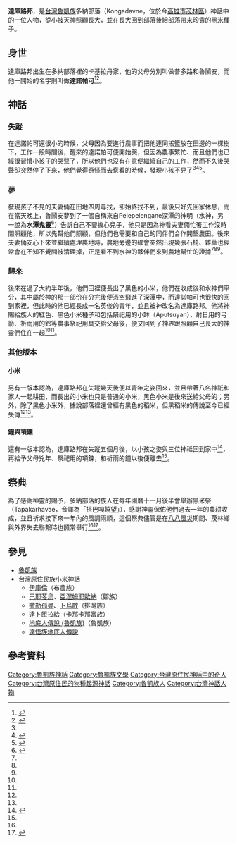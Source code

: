 '''達庫路邦'''，是[[台灣|台灣]][[魯凱族|魯凱族]]多納部落（Kongadavne，位於今[[高雄市|高雄市]][[茂林區|茂林區]]）神話中的一位人物，從小被天神照顧長大，並在長大回到部落後給部落帶來珍貴的黑米種子。
== 身世 ==
達庫路邦出生在多納部落裡的卡基拉丹家，他的父母分別叫做普多路和魯鬧安，而他一開始的名字則叫做'''達諾帕可'''<ref name="原住民神話‧故事全集（一）">{{cite book |author=林道生|title=原住民神話‧故事全集（一） |url=https://www.books.com.tw/products/0010156760|publisher=漢藝色研|year=2001-05-07|isbn=9789576224287}}</ref><ref name="魯凱族神話與傳說">{{cite book |author=[[達西烏拉彎‧畢馬|達西烏拉彎‧畢馬]](田哲益) |title=《魯凱族神話與傳說》 |url=https://www.books.com.tw/products/0010228711?sloc=main |publisher=[[晨星|晨星]] |year=2003-08-01 |isbn=9789574554768 }}</ref>{{Rp|116}}。

== 神話 ==
=== 失蹤 ===
在達諾帕可還很小的時候，父母因為要進行農事而把他連同搖籃放在田邊的一棵樹下，工作一段時間後，醒來的達諾帕可便開始哭，但因為農事繁忙、而且他們也已經很習慣小孩子的哭聲了，所以他們也沒有在意便繼續自己的工作，然而不久後哭聲卻突然停了下來，他們覺得奇怪而去察看的時候，發現小孩不見了<ref name="原住民神話‧故事全集（一）"/><ref name="搭巴嘎饒望（黑米祭）的故事">{{cite web|url=http://seed.agron.ntu.edu.tw/civilisation/Mythology/millet01.htm|title=搭巴嘎饒望（黑米祭）的故事|accessdate=2000-11-13}}</ref><ref name="茂林魯凱族黑米祭">{{cite web|url=http://nrch.culture.tw/twpedia.aspx?id=24298|title=茂林魯凱族黑米祭|accessdate=2010-09-18}}</ref>。

=== 夢 ===
發現孩子不見的夫妻倆在田地四周尋找，卻始終找不到，最後只好先回家休息，而在當天晚上，魯鬧安夢到了一個自稱來自Pelepelengane深潭的神明（水神，另一說為'''水潭鬼靈'''<ref name="臺灣山胞各族傳統神話故事與傳說文獻編纂硏究">{{cite book|author= |coauthors= |title=《臺灣山胞各族傳統神話故事與傳說文獻編纂硏究》 |url=https://books.google.com.tw/books/about/臺灣山胞各族傳統神話故事與.html?id=VPTWGwAACAAJ&redir_esc=y |publisher=[[國立臺灣大學|國立臺灣大學]]文學院人類學系 |location= |date=1994-04-30 }}</ref>）告訴自己不要擔心兒子，他只是因為神看夫妻倆忙著工作沒時間照顧他，所以先幫他們照顧，但他們也需要和自己的同伴們合作開墾農田。後來夫妻倆安心下來並繼續處理農地時，農地旁邊的確會突然出現幾張石椅、雜草也經常會在不知不覺間被清理掉，正是看不到水神的夥伴們來到農地幫忙的證據<ref name="搭巴嘎饒望（黑米祭）的故事"/><ref name="茂林魯凱族黑米祭"/><ref name="魯凱族神話與傳說"/>{{Rp|197}}。
=== 歸來 ===
後來在過了大約半年後，他們田裡便長出了黑色的小米，他們在收成後和水神們平分，其中屬於神的那一部份在分完後便憑空飛進了深潭中，而達諾帕可也很快的回到家裡，但此時的他已經長成一名英俊的青年，並且被神改名為達庫路邦。他將神賜給族人的紅色、黑色小米種子和包括祭祀用的小缽（Aputsuyan）、射日用的弓箭、祈雨用的鈴等農事祭祀用具交給父母後，便又回到了神界跟照顧自己長大的神靈們住在一起<ref name="搭巴嘎饒望（黑米祭）的故事"/><ref name="茂林魯凱族黑米祭"/>。
=== 其他版本 ===
==== 小米 ====
另有一版本認為，達庫路邦在失蹤幾天後便以青年之姿回來，並且帶著八名神祇和家人一起耕田，而長出的小米也只是普通的小米，黑色小米是後來送給父母的；另外，除了黑色小米外，據說部落裡還曾經有黑色的稻米，但黑稻米的傳說至今已經失傳<ref name="魯凱族神話與傳說"/>{{Rp|144}}<ref name="原住民神話‧故事全集（一）"/>。

==== 鐘與項鍊 ====
還有一版本認為，達庫路邦在失蹤五個月後，以小孩之姿與三位神祗回到家中<ref name="大南社">{{cite book |author=[[余萬居|余萬居]] |title=《大南社》 |url=|publisher= |year= |isbn= }}</ref>，再給予父母兇年、祭祀用的項鍊，和祈雨的鐘以後便離去<ref name="魯凱族神話與傳說"/>{{Rp|161}}。

==祭典==
為了感謝神靈的賜予，多納部落的族人在每年國曆十一月後半會舉辦黑米祭（Tapakarhavae，音譯為「搭巴嘎饒望」），感謝神靈保佑他們過去一年的農耕收成，並且祈求接下來一年內的風調雨順，這個祭典儘管是在[[八八風災|八八風災]]期間、茂林鄉與外界失去聯繫時也照常舉行<ref name="茂林魯凱族黑米祭"/><ref name="魯凱族多納黑米祭">{{cite web|url=https://www.taiwannews.com.tw/ch/news/1120249|title=魯凱族多納黑米祭 重溫傳統豐年盛況|accessdate=2009-11-29}}</ref>。
==參見==
*[[魯凱族|魯凱族]]
*台灣原住民族小米神話
**[[伊庫倫|伊庫倫]]（布農族）
**[[巴耶苳烏|巴耶苳烏]]、[[亞涅姆耶歐納|亞涅姆耶歐納]]（鄒族）
**[[撒勒孤曼|撒勒孤曼]]、[[卜烏散|卜烏散]]（排灣族）
**[[達卜匝拉給|達卜匝拉給]]（卡那卡那富族）
**[[地底人傳說_(魯凱族)|地底人傳說 (魯凱族)]]（魯凱族）
**[[達悟族地底人傳說|達悟族地底人傳說]]

==參考資料==
{{reflist}}

{{魯凱族神話}}
[[Category:魯凱族神話|Category:魯凱族神話]]
[[Category:魯凱族文學|Category:魯凱族文學]]
[[Category:台灣原住民神話中的奇人|Category:台灣原住民神話中的奇人]]
[[Category:台灣原住民的物種起源神話|Category:台灣原住民的物種起源神話]]
[[Category:魯凱族人|Category:魯凱族人]]
[[Category:台灣神話人物|Category:台灣神話人物]]